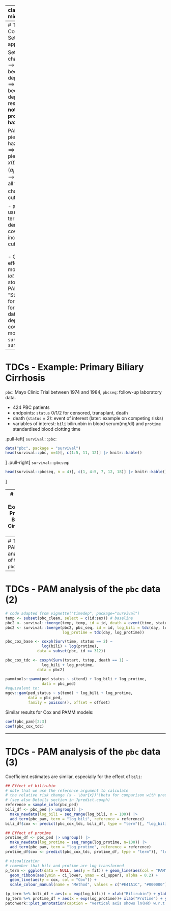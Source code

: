 
---
class: inverse, middle, center

.center[
.font120[
**Non-proportional Hazards**
]
]

<html>
  <div style=---float:left></div>
  <hr color='#005500' size=1px width=900pxpx>
</html>


---
# Time-Dependent Covariates (TDCs): Setting & PAMMs applicability

Setting: covariate $x$ changes over time $t$  <br>
$\implies$ the hazard rate becomes time dependent  <br>
$\implies$ the hazard ratio becomes time dependent, i.e. the resulting model **does not have proportional hazards**

PAMMs assume piecewise-constant hazard rate <br>
$\implies$ need to assume piecewise constant $x(t) \equiv x\left(a_j\right)$ for $t \in (a_{j-1}, a_{j}]$ <br>
$\implies$ need to include all times at which $x_i$ changes for any $i$ as cut points

- `pammtools::as_ped`: use formula special term `concurrent` to denote time-varying covariates and include all necessary cut points.<br><br>
- Computational effort for Cox PH models becomes a *lot* larger in start-stop format, affects PAMMs less.
- "Start-stop" data format is also used for left-truncated data and time-dependent covariates in the Cox model, c.f. `survival::survSplit`, `survival::tmerge`


---
# TDCs - Example: Primary Biliary Cirrhosis

`pbc`: Mayo Clinic Trial between 1974 and 1984, `pbcseq`: follow-up laboratory data.

- 424 PBC patients
- endpoints: `status` 0/1/2 for censored, transplant, death 
- death (`status` = 2): event of interest (later: example on competing risks)
- variables of interest:  `bili` bilirunbin in blood serum(mg/dl) and `protime` standardised blood clotting time

.pull-left[
`survival::pbc`:
```r
data("pbc", package = "survival")
head(survival::pbc, n=4)[, c(1:5, 11, 12)] |> knitr::kable()
```
]
.pull-right[
`survival::pbcseq`:
```r
head(survival::pbcseq, n = 4)[, c(1, 4:5, 7, 12, 18)] |> knitr::kable()
```
]

---
# TDCs - Example: Primary Biliary Cirrhosis (2)

Data transformation using `as_ped` function with formula special `concurrent`:

```r
pbc_clean <- pbc  |>  mutate(status = 1L * (status == 2)) |>
  filter(id <= 312) |>  select(id:sex)
pbc_seq <- pbcseq |>  mutate(log_bili = log(bili), log_protime = log(protime)) |>
  select(id, day, log_bili, log_protime)
pbc_ped <- as_ped(
  data = list(pbc_clean, pbc_seq), id = "id",  #!!
  formula = Surv(time, status) ~ . + concurrent(log_bili, log_protime, tz_var = "day")) #!!
```

This creates splits at
+ each event time
+ each time-point where the value of a TDC is updated




---
# TDCs - PAM analysis of the `pbc` data
```r
pbc_pam <- pamm(ped_status ~ s(tend) + log_bili + log_protime, data = pbc_ped)
summary(pbc_pam)
```

---
# TDCs - PAM analysis of the `pbc` data (2)

```r
# code adapted from vignette("timedep", package="survival")
temp <- subset(pbc_clean, select = c(id:sex)) # baseline
pbc2 <- survival::tmerge(temp, temp, id = id, death = event(time, status)) #set range
pbc2 <- survival::tmerge(pbc2, pbc_seq, id = id, log_bili = tdc(day, log_bili),
                         log_protime = tdc(day, log_protime))
```

```r
pbc_cox_base <- coxph(Surv(time, status == 2) ~
                log(bili) + log(protime),
              data = subset(pbc, id <= 312))
```

```r
pbc_cox_tdc <- coxph(Surv(tstart, tstop, death == 1) ~
                log_bili + log_protime,
              data = pbc2)
```

```r
pammtools::pamm(ped_status ~ s(tend) + log_bili + log_protime,
                data = pbc_ped)
#equivalent to:
mgcv::gam(ped_status ~ s(tend) + log_bili + log_protime,
          data = pbc_ped,
          family = poisson(), offset = offset)
```

Similar results for Cox and PAMM models:
```r
coef(pbc_pam)[2:3]
coef(pbc_cox_tdc)
```

---
# TDCs - PAM analysis of the `pbc` data (3)
Coefficient estimates are similar, especially for the
effect of `bili`:
```r
## Effect of bilirubin
# note that we use the reference argument to calculate
# the relative risk change (x - \bar{x})'\beta for comparison with predict.coxph
# (see also Details section in ?predict.coxph)
reference = sample_info(pbc_ped)
bili_df <- pbc_ped |> ungroup() |>
  make_newdata(log_bili = seq_range(log_bili, n = 100)) |>
  add_term(pbc_pam, term = "log_bili", reference = reference)
bili_df$cox <- predict(pbc_cox_tdc, bili_df, type = "term")[, "log_bili"]

## Effect of protime
protime_df <- pbc_ped |> ungroup() |>
  make_newdata(log_protime = seq_range(log_protime, n=100)) |>
  add_term(pbc_pam, term = "log_protime", reference = reference)
protime_df$cox <- predict(pbc_cox_tdc, protime_df, type = "term")[, "log_protime"]

# visualization
# remember that bili and protime are log transformed
p_term <- ggplot(data = NULL, aes(y = fit)) + geom_line(aes(col = "PAM")) +
  geom_ribbon(aes(ymin = ci_lower, ymax = ci_upper), alpha = 0.2) +
  geom_line(aes(y = cox, col = "Cox")) +
  scale_colour_manual(name = "Method", values = c("#E41A1C", "#000000"))

(p_term %+% bili_df + aes(x = exp(log_bili)) + xlab("Bilirubin") + ylab("ln(HR)") + theme(legend.position = "none")) +
(p_term %+% protime_df + aes(x = exp(log_protime))+ xlab("Protime") + ylab("ln(HR)")) +
patchwork::plot_annotation(caption = "vertical axis shows ln(HR) w.r.t. sample average")
```